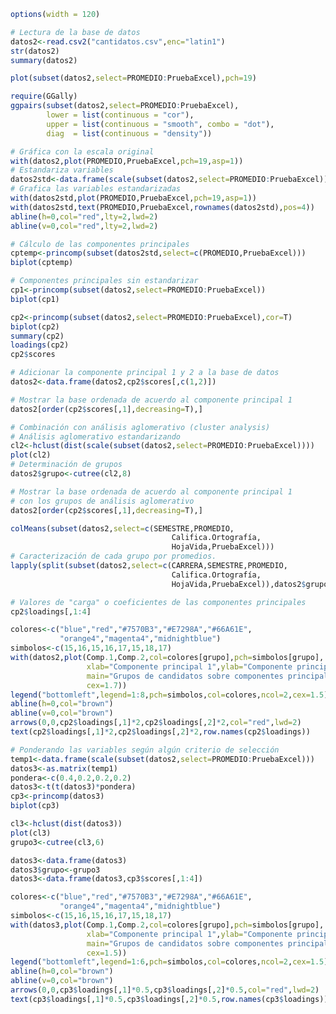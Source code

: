 ```r
options(width = 120)
```

```r
# Lectura de la base de datos
datos2<-read.csv2("cantidatos.csv",enc="latin1")
str(datos2)
summary(datos2)
```

```r
plot(subset(datos2,select=PROMEDIO:PruebaExcel),pch=19)
```

```r
require(GGally)
ggpairs(subset(datos2,select=PROMEDIO:PruebaExcel),
        lower = list(continuous = "cor"),
        upper = list(continuous = "smooth", combo = "dot"),
        diag  = list(continuous = "density"))
```

```r
# Gráfica con la escala original
with(datos2,plot(PROMEDIO,PruebaExcel,pch=19,asp=1))
# Estandariza variables
datos2std<-data.frame(scale(subset(datos2,select=PROMEDIO:PruebaExcel)))
# Grafica las variables estandarizadas
with(datos2std,plot(PROMEDIO,PruebaExcel,pch=19,asp=1))
with(datos2std,text(PROMEDIO,PruebaExcel,rownames(datos2std),pos=4))
abline(h=0,col="red",lty=2,lwd=2)
abline(v=0,col="red",lty=2,lwd=2)
```

```r
# Cálculo de las componentes principales
cptemp<-princomp(subset(datos2std,select=c(PROMEDIO,PruebaExcel)))
biplot(cptemp)
```

```r
# Componentes principales sin estandarizar
cp1<-princomp(subset(datos2,select=PROMEDIO:PruebaExcel))
biplot(cp1)

cp2<-princomp(subset(datos2,select=PROMEDIO:PruebaExcel),cor=T)
biplot(cp2)
summary(cp2)
loadings(cp2)
cp2$scores

```

```r
# Adicionar la componente principal 1 y 2 a la base de datos
datos2<-data.frame(datos2,cp2$scores[,c(1,2)])
```

```r
# Mostrar la base ordenada de acuerdo al componente principal 1
datos2[order(cp2$scores[,1],decreasing=T),]

```



```r

# Combinación con análisis aglomerativo (cluster analysis)
# Análisis aglomerativo estandarizando
cl2<-hclust(dist(scale(subset(datos2,select=PROMEDIO:PruebaExcel))))
plot(cl2)
# Determinación de grupos
datos2$grupo<-cutree(cl2,8)
```


```r

# Mostrar la base ordenada de acuerdo al componente principal 1
# con los grupos de análisis aglomerativo
datos2[order(cp2$scores[,1],decreasing=T),]
```

```r
colMeans(subset(datos2,select=c(SEMESTRE,PROMEDIO,
                                    Califica.Ortografía,
                                    HojaVida,PruebaExcel)))
# Caracterización de cada grupo por promedios.
lapply(split(subset(datos2,select=c(CARRERA,SEMESTRE,PROMEDIO,
                                    Califica.Ortografía,
                                    HojaVida,PruebaExcel)),datos2$grupo),summary)
```

```r
# Valores de "carga" o coeficientes de las componentes principales
cp2$loadings[,1:4]

colores<-c("blue","red","#7570B3","#E7298A","#66A61E",
           "orange4","magenta4","midnightblue")
simbolos<-c(15,16,15,16,17,15,18,17)
with(datos2,plot(Comp.1,Comp.2,col=colores[grupo],pch=simbolos[grupo],
                 xlab="Componente principal 1",ylab="Componente principal 2",
                 main="Grupos de candidatos sobre componentes principales",
                 cex=1.7))
legend("bottomleft",legend=1:8,pch=simbolos,col=colores,ncol=2,cex=1.5)
abline(h=0,col="brown")
abline(v=0,col="brown")
arrows(0,0,cp2$loadings[,1]*2,cp2$loadings[,2]*2,col="red",lwd=2)
text(cp2$loadings[,1]*2,cp2$loadings[,2]*2,row.names(cp2$loadings))

```

```r

# Ponderando las variables según algún criterio de selección
temp1<-data.frame(scale(subset(datos2,select=PROMEDIO:PruebaExcel)))
datos3<-as.matrix(temp1)
pondera<-c(0.4,0.2,0.2,0.2)
datos3<-t(t(datos3)*pondera)
cp3<-princomp(datos3)
biplot(cp3)

cl3<-hclust(dist(datos3))
plot(cl3)
grupo3<-cutree(cl3,6)

datos3<-data.frame(datos3)
datos3$grupo<-grupo3
datos3<-data.frame(datos3,cp3$scores[,1:4])

colores<-c("blue","red","#7570B3","#E7298A","#66A61E",
           "orange4","magenta4","midnightblue")
simbolos<-c(15,16,15,16,17,15,18,17)
with(datos3,plot(Comp.1,Comp.2,col=colores[grupo],pch=simbolos[grupo],
                 xlab="Componente principal 1",ylab="Componente principal 2",
                 main="Grupos de candidatos sobre componentes principales",
                 cex=1.5))
legend("bottomleft",legend=1:6,pch=simbolos,col=colores,ncol=2,cex=1.5)
abline(h=0,col="brown")
abline(v=0,col="brown")
arrows(0,0,cp3$loadings[,1]*0.5,cp3$loadings[,2]*0.5,col="red",lwd=2)
text(cp3$loadings[,1]*0.5,cp3$loadings[,2]*0.5,row.names(cp3$loadings))
```
